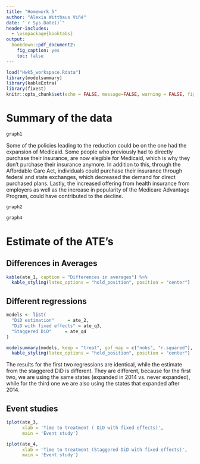 ```yaml
---
title: "Homework 5"
author: "Alexia Witthaus Viñé"
date: "`r Sys.Date()`"
header-includes:
  - \usepackage{booktabs}
output: 
  bookdown::pdf_document2:
    fig_caption: yes
    toc: false
---
```


```r
load("Hwk5_workspace.Rdata")
library(modelsummary)
library(kableExtra)
library(fixest)
knitr::opts_chunk$set(echo = FALSE, message=FALSE, warning = FALSE, fig.width = 16/2, fig.height = 9/2, tidy.opts=list(width.cutoff=60), tidy=TRUE)
```


# Summary of the data 

```r
graph1
```

 Some of the policies leading to the reduction could be on the one had the expansion of Medicaid. Some people who previously had to directly purchase their insurance, are now elegible for Medicaid, which is why they don't purchase their insurance anymore. In addition to this, through the Affordable Care Act, individuals could purchase their insurance through federal and state exchanges, which decreased the demand for direct purchased plans. Lastly, the increased offering from health insurance from  employers as well as the increase in popularity of the Medicare Advantage Program, could have contributed to the decline.

```r
graph2
```

```r
graph4
```

\newpage

# Estimate of the ATE's

## Differences in Averages 
```r
kable(ate_1, caption = "Differences in averages") %>% 
  kable_styling(latex_options = "hold_position", position = "center")
```


## Different regressions 



```r
models <- list(
  "DiD estimation"     = ate_2,
  "DiD with fixed effects" = ate_q3,
  "Staggered DiD"     = ate_q4
)

modelsummary(models, keep = "treat", gof_map = c("nobs", "r.squared"), caption = "DiD estimates") %>% 
  kable_styling(latex_options = "hold_position", position = "center")
```



The results for the first two regressions are identical, while the estimate from the staggered DiD is different. They are different, because for the first two, we are using the same states (expanded in 2014 vs. never expanded), while for the third one we are also using the states that expanded after 2014. 


## Event studies

```r
iplot(ate_3, 
      xlab = 'Time to treatment ( DiD with fixed effects)',
      main = 'Event study')

```






```r
iplot(ate_4, 
      xlab = 'Time to treatment (Staggered DiD with fixed effects)',
      main = 'Event study')
```





























